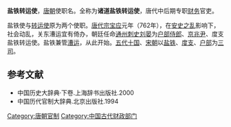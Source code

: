 '''盐铁转运使'''，[[唐朝|唐朝]]使职名。全称为'''诸道盐铁转运使'''，唐代中后期专职[[财务|财务]]官吏。

盐铁使与[[转运使|转运使]]原为两个使职。[[唐代宗|唐代宗]][[宝应_(年号)|宝应]]元年（762年），在[[安史之乱|安史之乱]]影响下，社会动乱，关东漕运宜有倚办，朝廷任命[[通州|通州]][[刺史|刺史]][[刘晏|刘晏]]为[[户部侍郎|户部侍郎]]、[[京兆尹|京兆尹]]、度支盐铁转运使。盐铁兼管[[漕运|漕运]]，从此开始。[[五代十国|五代十国]]、[[宋朝|宋朝]]以[[盐铁|盐铁]]、[[度支|度支]]、[[户部|户部]]为[[三司|三司]]。

== 参考文献 ==
* 中国历史大辞典·下卷.上海辞书出版社.2000
* 中国历代官制大辞典.北京出版社.1994

{{DEFAULTSORT:Y}}
[[Category:唐朝官制|Category:唐朝官制]]
[[Category:中国古代财政部门|Category:中国古代财政部门]]